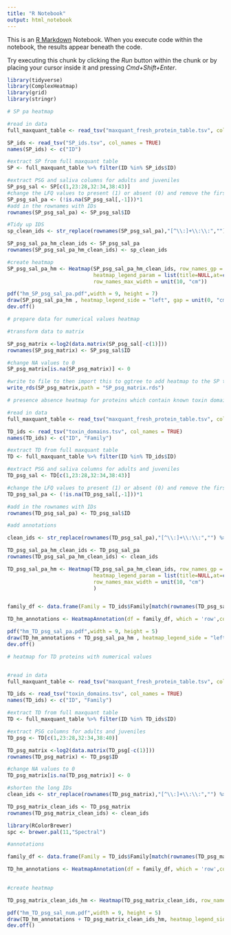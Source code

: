 ```yaml
---
title: "R Notebook"
output: html_notebook
---
```


This is an [R Markdown](http://rmarkdown.rstudio.com) Notebook. When you execute code within the notebook, the results appear beneath the code. 

Try executing this chunk by clicking the *Run* button within the chunk or by placing your cursor inside it and pressing *Cmd+Shift+Enter*. 


```r
library(tidyverse)
library(ComplexHeatmap)
library(grid)
library(stringr)

# SP pa heatmap

#read in data
full_maxquant_table <- read_tsv("maxquant_fresh_protein_table.tsv", col_names = TRUE)

SP_ids <- read_tsv("SP_ids.tsv", col_names = TRUE)
names(SP_ids) <- c("ID")

#extract SP from full maxquant table
SP <- full_maxquant_table %>% filter(ID %in% SP_ids$ID)

#extract PSG and saliva columns for adults and juveniles
SP_psg_sal <- SP[c(1,23:28,32:34,38:43)]
#change the LFQ values to present (1) or absent (0) and remove the first column
SP_psg_sal_pa <- (!is.na(SP_psg_sal[,-1]))*1
#add in the rownames with IDs 
rownames(SP_psg_sal_pa) <- SP_psg_sal$ID

#Tidy up IDS
sp_clean_ids <- str_replace(rownames(SP_psg_sal_pa),"[^\\:]+\\:\\:","") %>% str_replace("lcl\\|","") %>% str_replace("TRINITY_","") %>% str_replace("\\:.*$","") %>% str_replace("tr\\|[^\\|]+\\|","")

SP_psg_sal_pa_hm_clean_ids <- SP_psg_sal_pa
rownames(SP_psg_sal_pa_hm_clean_ids) <- sp_clean_ids

#create heatmap
SP_psg_sal_pa_hm <- Heatmap(SP_psg_sal_pa_hm_clean_ids, row_names_gp = gpar(fontsize = 9), column_names_gp = gpar(fontsize = 9),
                            heatmap_legend_param = list(title=NULL,at=c(0,1), labels = c("Absent", "Present")),
                            row_names_max_width = unit(10, "cm"))

pdf("hm_SP_psg_sal_pa.pdf",width = 9, height = 7)
draw(SP_psg_sal_pa_hm , heatmap_legend_side = "left", gap = unit(0, "cm"))
dev.off()
```

```r
# prepare data for numerical values heatmap

#transform data to matrix

SP_psg_matrix <-log2(data.matrix(SP_psg_sal[-c(1)]))
rownames(SP_psg_matrix) <- SP_psg_sal$ID

#change NA values to 0
SP_psg_matrix[is.na(SP_psg_matrix)] <- 0

#write to file to then import this to ggtree to add heatmap to the SP tree
write_rds(SP_psg_matrix,path = "SP_psg_matrix.rds")

```

```r
# presence absence heatmap for proteins which contain known toxin domains 

#read in data
full_maxquant_table <- read_tsv("maxquant_fresh_protein_table.tsv", col_names = TRUE)

TD_ids <- read_tsv("toxin_domains.tsv", col_names = TRUE)
names(TD_ids) <- c("ID", "Family")

#extract TD from full maxquant table
TD <- full_maxquant_table %>% filter(ID %in% TD_ids$ID)

#extract PSG and saliva columns for adults and juveniles
TD_psg_sal <- TD[c(1,23:28,32:34,38:43)]

#change the LFQ values to present (1) or absent (0) and remove the first column
TD_psg_sal_pa <- (!is.na(TD_psg_sal[,-1]))*1

#add in the rownames with IDs 
rownames(TD_psg_sal_pa) <- TD_psg_sal$ID
```


```r

#add annotations

clean_ids <- str_replace(rownames(TD_psg_sal_pa),"[^\\:]+\\:\\:","") %>% str_replace("lcl\\|","") %>% str_replace("TRINITY_","") %>% str_replace("\\:.*$","") %>% str_replace("tr\\|[^\\|]+\\|","")

TD_psg_sal_pa_hm_clean_ids <- TD_psg_sal_pa
rownames(TD_psg_sal_pa_hm_clean_ids) <- clean_ids

TD_psg_sal_pa_hm <- Heatmap(TD_psg_sal_pa_hm_clean_ids, row_names_gp = gpar(fontsize = 10), column_names_gp = gpar(fontsize = 10),
                            heatmap_legend_param = list(title=NULL,at=c(0,1), labels = c("Absent", "Present")),
                            row_names_max_width = unit(10, "cm")
                            )


family_df <- data.frame(Family = TD_ids$Family[match(rownames(TD_psg_sal_pa),TD_ids$ID)])

TD_hm_annotations <- HeatmapAnnotation(df = family_df, which = 'row',col=list(Family=c("CAP" = "firebrick", "Carboxylesterase" = "darkseagreen", "Chitinase" = "darkorange2", "Phospholipase" = "deeppink3", "Metalloprotease" = "gray0", "DNase" = "dodgerblue3", "Hyaluronidase" = "darkviolet")))

pdf("hm_TD_psg_sal_pa.pdf",width = 9, height = 5)
draw(TD_hm_annotations + TD_psg_sal_pa_hm , heatmap_legend_side = "left", gap = unit(1, "cm"))
dev.off()
```

```r

# heatmap for TD proteins with numerical values


#read in data
full_maxquant_table <- read_tsv("maxquant_fresh_protein_table.tsv", col_names = TRUE)

TD_ids <- read_tsv("toxin_domains.tsv", col_names = TRUE)
names(TD_ids) <- c("ID", "Family")

#extract TD from full maxquant table
TD <- full_maxquant_table %>% filter(ID %in% TD_ids$ID)

#extract PSG columns for adults and juveniles
TD_psg <- TD[c(1,23:28,32:34,38:40)]

TD_psg_matrix <-log2(data.matrix(TD_psg[-c(1)]))
rownames(TD_psg_matrix) <- TD_psg$ID

#change NA values to 0
TD_psg_matrix[is.na(TD_psg_matrix)] <- 0

#shorten the long IDs 
clean_ids <- str_replace(rownames(TD_psg_matrix),"[^\\:]+\\:\\:","") %>% str_replace("lcl\\|","") %>% str_replace("TRINITY_","") %>% str_replace("\\:.*$","") %>% str_replace("tr\\|[^\\|]+\\|","")

TD_psg_matrix_clean_ids <- TD_psg_matrix
rownames(TD_psg_matrix_clean_ids) <- clean_ids

library(RColorBrewer)
spc <- brewer.pal(11,"Spectral")

#annotations

family_df <- data.frame(Family = TD_ids$Family[match(rownames(TD_psg_matrix),TD_ids$ID)])

TD_hm_annotations <- HeatmapAnnotation(df = family_df, which = 'row',col=list(Family=c("CAP" = "firebrick", "Carboxylesterase" = "darkseagreen", "Chitinase" = "darkorange2", "Phospholipase" = "deeppink3", "Metalloprotease" = "gray0", "DNase" = "dodgerblue3", "Hyaluronidase" = "darkviolet")))
                                       

#create heatmap

TD_psg_matrix_clean_ids_hm <- Heatmap(TD_psg_matrix_clean_ids, row_names_gp = gpar(fontsize = 10),column_names_gp = gpar(fontsize = 10), row_names_max_width = unit(10, "cm"), column_names_max_height = unit(10, "cm"), heatmap_legend_param = list(title = "LFQ intensity (log2)", color_bar = "continuous"), col = spc)

pdf("hm_TD_psg_sal_num.pdf",width = 9, height = 5)
draw(TD_hm_annotations + TD_psg_matrix_clean_ids_hm, heatmap_legend_side = "left", gap = unit(0, "cm"))
dev.off()

```


